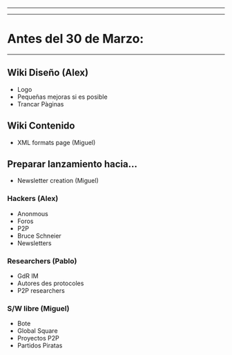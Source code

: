 




----
----
= Antes del 30 de Marzo: =
----

== Wiki Diseño (Alex) ==

* Logo
* Pequeñas mejoras si es posible
* Trancar Pàginas

== Wiki Contenido ==

* XML formats page (Miguel)

== Preparar lanzamiento hacia... ==

* Newsletter creation (Miguel)

=== Hackers (Alex) ===

* Anonmous
* Foros 
* P2P
* Bruce Schneier 
* Newsletters

=== Researchers (Pablo) ===

* GdR IM
* Autores des protocoles
* P2P researchers

=== S/W libre (Miguel) ===

* Bote
* Global Square
* Proyectos P2P
* Partidos Piratas